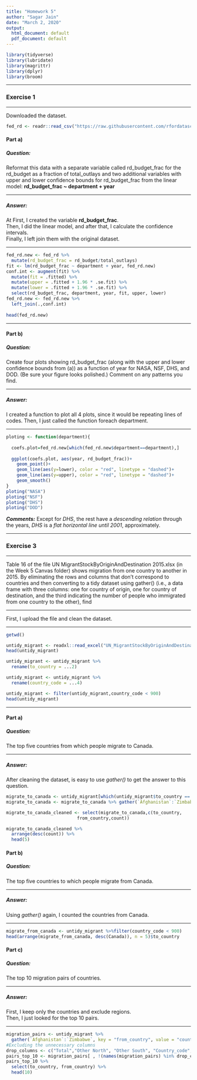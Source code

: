 ```yaml
---
title: "Homework 5"
author: "Sagar Jain"
date: "March 2, 2020"
output:
  html_document: default
  pdf_document: default
---
```



```r
library(tidyverse)
library(lubridate)
library(magrittr)
library(dplyr)
library(broom)
```
----   

### Exercise 1    


----   


Downloaded the dataset.

```r
fed_rd <- readr::read_csv("https://raw.githubusercontent.com/rfordatascience/tidytuesday/master/data/2019/2019-02-12/fed_r_d_spending.csv")
```   


#### Part a) 
##### _Question:_

Reformat this data with a separate variable called rd_budget_frac for the rd_budget as a fraction of total_outlays and two additional variables with upper and lower confidence bounds for rd_budget_frac from the linear model:
__rd_budget_frac ~ department + year__


----   

##### _Answer:_

At First, I created the variable __rd_budget_frac__.   
Then, I did the linear model, and after that, I calculate the confidence intervals.   
Finally, I left join them with the original dataset.   

----    



```r
fed_rd.new <- fed_rd %>%
  mutate(rd_budget_frac = rd_budget/total_outlays)
fit <- lm(rd_budget_frac ~ department + year, fed_rd.new)
conf.int <- augment(fit) %>%
  mutate(fit = .fitted) %>%
  mutate(upper = .fitted + 1.96 * .se.fit) %>%
  mutate(lower = .fitted + 1.96 * .se.fit) %>%
  select(rd_budget_frac, department, year, fit, upper, lower)
fed_rd.new <- fed_rd.new %>%
  left_join(.,conf.int)
  
head(fed_rd.new)
```


---   

#### Part b) 
##### _Question:_
Create four plots showing rd_budget_frac (along with the upper and lower confidence bounds from (a)) as a function of year for NASA, NSF, DHS, and DOD. (Be sure your figure looks polished.) Comment on any patterns you find.

----   

##### _Answer:_
I created a function to plot all 4 plots, since it would be repeating lines of codes. Then, I just called the function foreach department.      
    
----    



```r
ploting <- function(department){
  
  coefs.plot=fed_rd.new[which(fed_rd.new$department==department),]
  
  ggplot(coefs.plot, aes(year, rd_budget_frac))+
    geom_point()+
    geom_line(aes(y=lower), color = "red", linetype = "dashed")+
    geom_line(aes(y=upper), color = "red", linetype = "dashed")+
    geom_smooth()
}
ploting("NASA")
ploting("NSF")
ploting("DHS")
ploting("DOD")
```

**_Comments:_**
Except for _DHS_, the rest have a _descending relation_ through the years, _DHS_ is a _flat horizontal line until 2001_, approximately.   



----

### Exercise 3    

-----

Table 16 of the file UN MigrantStockByOriginAndDestination 2015.xlsx (in the Week 5 Canvas folder) shows migration from one country to another in 2015. By eliminating the rows and columns that don't correspond to countries and then converting to a tidy dataset using gather() (i.e., a data frame with three columns: one for country of origin, one for country of destination, and the third indicating the number of people who immigrated from one country to the other), find

----   


First, I upload the file and clean the dataset.      
    
    
----    





```r
getwd()

untidy_migrant <- readxl::read_excel("UN_MigrantStockByOriginAndDestination_2015.xlsx", sheet = "Table 16", skip = 15)
head(untidy_migrant)

untidy_migrant <- untidy_migrant %>%
  rename(to_country = ...2)

untidy_migrant <- untidy_migrant %>%
  rename(country_code = ...4)

untidy_migrant <- filter(untidy_migrant,country_code < 900)
head(untidy_migrant)
```   
    
    
    
---   

#### Part a) 
##### _Question:_   

The top five countries from which people migrate to Canada.    


----   

##### _Answer:_    


After cleaning the dataset, is easy to use _gather()_ to get the answer to this question.
 
 
 
 

```r
migrate_to_canada <- untidy_migrant[which(untidy_migrant$to_country == "Canada"),]
migrate_to_canada <- migrate_to_canada %>% gather(`Afghanistan`:`Zimbabwe`, key = "from_country", value = "count")

migrate_to_canada_cleaned <- select(migrate_to_canada,c(to_country,
                           from_country,count))

migrate_to_canada_cleaned %>%
  arrange(desc(count)) %>%
  head(5)

```    



#### Part b) 
##### _Question:_   

The top five countries to which people migrate from Canada.   


----   

##### _Answer:_    


Using _gather()_ again, I counted the countries from Canada.   
   
    
----    


```r
migrate_from_canada <- untidy_migrant %>%filter(country_code < 900)
head(arrange(migrate_from_canada, desc(Canada)), n = 5)$to_country
```   



#### Part c) 
##### _Question:_   

The top 10 migration pairs of countries.   


----   

##### _Answer:_    


First, I keep only the countries and exclude regions.   
Then, I just looked for the top 10 pairs.       
    
    
----    

  

```r
migration_pairs <- untidy_migrant %>%
  gather(`Afghanistan`:`Zimbabwe`, key = "from_country", value = "count") %>% arrange(desc(count))
#Excluding the unnecessary columns
drop_columns <- c("Total","Other North", "Other South", "Country_code", "..1", "..3", "..5")
pairs_top_10 <- migration_pairs[ , !(names(migration_pairs) %in% drop_columns)]
pairs_top_10 %>%
  select(to_country, from_country) %>%
  head(10)
```   